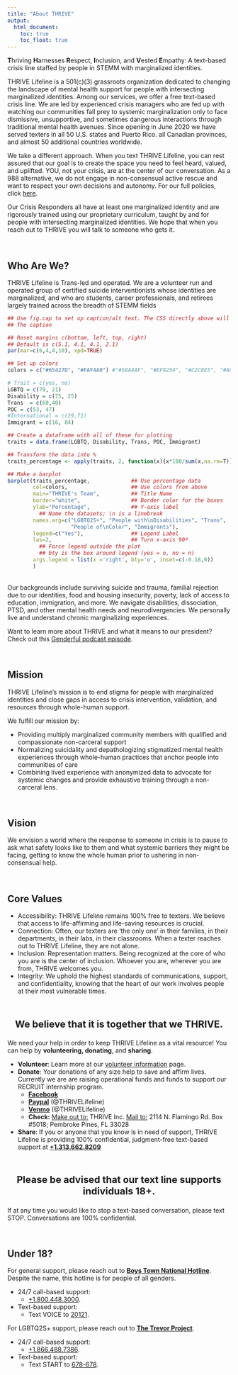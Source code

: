 ```yaml
---
title: "About THRIVE"
output:
  html_document:
    toc: true
    toc_float: true
---
```


**T**hriving **H**arnesses **R**espect, **I**nclusion, and **V**ested
**E**mpathy: A text-based crisis line staffed by people in STEMM with marginalized
identities.

THRIVE Lifeline is a 501(c)(3) grassroots organization dedicated to
changing the landscape of mental health support for people with 
intersecting marginalized identities. Among our services, we offer a free 
text-based crisis line. We are led by experienced crisis managers who 
are fed up with watching our communities fall prey to systemic 
marginalization only to face dismissive, unsupportive, and sometimes 
dangerous interactions through traditional mental health avenues. 
Since opening in June 2020 we have served texters in all 50 U.S. 
states and Puerto Rico. all Canadian provinces, and almost 50 additional 
countries worldwide.


We take a different approach. When you text THRIVE Lifeline, you can rest assured that our goal is to create the space you need to feel heard, valued, and uplifted. YOU, not your crisis, are at the center of our conversation. As a 988 alternative, we do not engage in non-consensual active rescue and want to respect your own decisions and autonomy. For our full policies, click [here](https://thrivelifeline.org/images/privacy.pdf).

Our Crisis Responders all have at least one marginalized identity and are rigorously trained using our proprietary curriculum, taught by and for people with intersecting marginalized identities. We hope that when you reach out to THRIVE you will talk to someone who gets it. 

<br>

## Who Are We?
THRIVE Lifeline is Trans-led and operated. We are a volunteer run and operated group of certified suicide interventionists whose identities are marginalized, and who are students, career professionals, and retirees largely trained across the breadth of STEMM fields

<style>
    .caption {
        display:none;
    }
</style>

```r
## Use fig.cap to set up caption/alt text. The CSS directly above will silence 
## The caption

## Reset margins c(bottom, left, top, right)
## Default is c(5.1, 4.1, 4.1, 2.1)
par(mar=c(6,4,4,10), xpd=TRUE)

## Set up colors
colors = c("#65427D", "#FAF4A0") #"#58A4AF", "#EF8254", "#C2C8E5", "#AC8FC0")

# Trait = c(yes, no)
LGBTQ = c(79, 21)
Disability = c(75, 25)
Trans  = c(60,40)
POC = c(53, 47)
#International = c(29,71)
Immigrant = c(16, 84)

## Create a dataframe with all of these for plotting
traits = data.frame(LGBTQ, Disability, Trans, POC, Immigrant)

## Transform the data into %
traits_percentage <- apply(traits, 2, function(x){x*100/sum(x,na.rm=T)})

## Make a barplot
barplot(traits_percentage,             ## Use percentage data
        col=colors,                    ## Use colors from above
        main="THRIVE's Team",          ## Title Name
        border="white",                ## Border color for the boxes
        ylab="Percentage",             ## Y-axis label
          ## Name the datasets; \n is a linebreak
        names.arg=c("LGBTQ2S+", "People with\nDisabilities", "Trans", 
                    "People of\nColor", "Immigrants"), 
        legend=c("Yes"),               ## Legend Label
        las=2,                         ## Turn x-axis 90º
          ## Force legend outside the plot
          ## bty is the box around legend (yes = o, no = n)
        args.legend = list(x ='right', bty='o', inset=c(-0.18,0))
        )
```

<br>
Our backgrounds include surviving suicide and trauma, familial rejection due to our identities, food and housing insecurity, poverty, lack of access to education, immigration, and more. We navigate disabilities, dissociation, PTSD, and other mental health needs and neurodivergencies. We personally live and understand chronic marginalizing experiences.


Want to learn more about THRIVE and what it means to our president? Check out this [Genderful podcast episode](https://youtu.be/UnKQPcblgyE).

<br>

## Mission
THRIVE Lifeline’s mission is to end stigma for people with marginalized identities and close gaps in access to crisis intervention, validation, and resources through whole-human support.

We fulfill our mission by:

* Providing multiply marginalized community members with qualified and compassionate non-carceral support
* Normalizing suicidality and depathologizing stigmatized mental health experiences through whole-human practices that anchor people into communities of care
* Combining lived experience with anonymized data to advocate for systemic changes and provide exhaustive training through a non-carceral lens.

<br>

## Vision
We envision a world where the response to someone in crisis is to pause to ask what safety looks like to them and what systemic barriers they might be facing, getting to know the whole human prior to ushering in non-consensual help.

<br>

## Core Values

* Accessibility: THRIVE Lifeline remains 100% free to texters.
We believe that access to life-affirming and life-saving resources is crucial.
* Connection: Often, our texters are ‘the only one’ in their families, in their
departments, in their labs, in their classrooms.
When a texter reaches out to THRIVE Lifeline, they are not alone.
* Inclusion: Representation matters.
Being recognized at the core of who you are is the center of inclusion.
Whoever you are, wherever you are from, THRIVE welcomes you.
* Integrity: We uphold the highest standards of communications, support, and
confidentiality, knowing that the heart of our work involves people at their
most vulnerable times.

<br/>

<center>
<p style="font-size:16pt; font-weight: bolder">We believe that it is together 
that we THRIVE.</p>
</center>

We need your help in order to keep THRIVE Lifeline as a vital resource!
You can help by **volunteering, donating**, and **sharing**.

- **Volunteer**: Learn more at our [volunteer information](volunteer.html) page.
<br/>
- **Donate**: Your donations of any size help to save and affirm lives. Currently we are are raising operational funds and funds to support our RECRUIT internship program. 
   - <a href=https://www.facebook.com/THRIVELifeline><b>
Facebook</b></a>
   - <a href=https://www.paypal.com/donate?hosted_button_id=CU5D6Q727QH5S><b>
Paypal</b></a> (@THRIVELifeline)
   - <a href=https://venmo.com/code?user_id=3676112202761290213><b>
Venmo</b></a> (@THRIVELifeline)
   - <b>Check:</b> <u>Make out to:</u> THRIVE Inc.  <u>Mail to:</u> 2114 N. Flamingo Rd. Box #5018; Pembroke Pines, FL 33028
- **Share**: If you or anyone that you know is in need of support, THRIVE
Lifeline is providing 100% confidential, judgment-free text-based support at
<a href="sms:+13136628209&body=THRIVE">**+1.313.662.8209**</a>

<br>

<center>
<p style="font-size:16pt; font-weight: bolder">Please be advised that our text 
line supports individuals 18+.</p>
</center>

If at any time you would like to stop a text-based conversation, please text STOP.
Conversations are 100% confidential.

<br>

## Under 18?

For general support, please reach out to
[**Boys Town National Hotline**](https://www.boystown.org/hotline/Pages/default.aspx).
Despite the name, this hotline is for people of all genders.

* 24/7 call-based support:
   + <a href="tel:+18004483000">+1.800.448.3000</a>.
* Text-based support:
   + Text VOICE to <a href="sms:20121&body=VOICE">20121</a>.

For LGBTQ2S+ support, please reach out to
[**The Trevor Project**](https://www.thetrevorproject.org/).

* 24/7 call-based support:
   + <a href="tel:+18664887386">+1.866.488.7386</a>.

* Text-based support:
   + Text START to <a href="sms:678678&body=START">678-678</a>.
